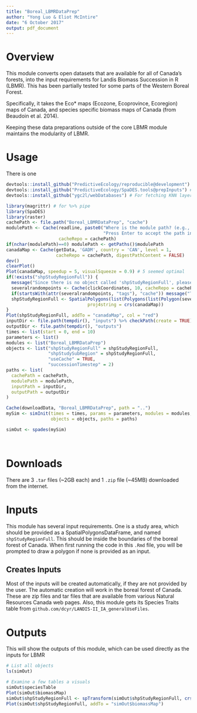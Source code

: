 ```yaml
---
title: "Boreal_LBMRDataPrep"
author: "Yong Luo & Eliot McIntire"
date: "6 October 2017"
output: pdf_document
---
```


# Overview

This module converts open datasets that are available for all of Canada's forests, into the input requirements for Landis Biomass Succession in R (LBMR). 
This has been partially tested for some parts of the Western Boreal Forest. 

Specifically, it takes the Eco* maps (Ecozone, Ecoprovince, Ecoregion) maps of Canada, and species specific biomass maps of Canada (from Beaudoin et al. 2014).

Keeping these data preparations outside of the core LBMR module maintains the modularity of LBMR.

# Usage

There is one
```r
devtools::install_github("PredictiveEcology/reproducible@development") # require bugfix for one step
devtools::install_github("PredictiveEcology/SpaDES.tools@prepInputs") # prepInputs with alsoExtract argument
devtools::install_github("ygc2l/webDatabases") # For fetching KNN layers from PFC repo

library(magrittr) # for %>% pipe
library(SpaDES)
library(raster)
cachePath <- file.path("Boreal_LBMRDataPrep", "cache")
modulePath <- Cache(readline, paste0("Where is the module path? (e.g., ~/module, with no quotes).\n",
                                     "Press Enter to accept the path in getPaths()$modulePath: "),
                    cacheRepo = cachePath)
if(nchar(modulePath)==0) modulePath <- getPaths()$modulePath
canadaMap <- Cache(getData, 'GADM', country = 'CAN', level = 1,
                   cacheRepo = cachePath, digestPathContent = FALSE) 
dev()
clearPlot()
Plot(canadaMap, speedup = 5, visualSqueeze = 0.9) # 5 seemed optimal
if(!exists("shpStudyRegionFull")) {
  message("Since there is no object called 'shpStudyRegionFull', please draw a study area with 10 points")
  severalrandompoints <- Cache(clickCoordinates, 10, cacheRepo = cachePath)
  if(startsWith(attr(severalrandompoints, "tags"), "cache")) message("Taking shpStudyRegionFull from Cache")
  shpStudyRegionFull <- SpatialPolygons(list(Polygons(list(Polygon(severalrandompoints$coords)), ID = 1)),
                               proj4string = crs(canadaMap))
}
Plot(shpStudyRegionFull, addTo = "canadaMap", col = "red")
inputDir <- file.path(tempdir(), "inputs") %>% checkPath(create = TRUE)
outputDir <- file.path(tempdir(), "outputs")
times <- list(start = 0, end = 10)
parameters <- list()
modules <- list("Boreal_LBMRDataPrep")
objects <- list("shpStudyRegionFull" = shpStudyRegionFull,
                "shpStudySubRegion" = shpStudyRegionFull,
                "useCache" = TRUE,
                "successionTimestep" = 2)
paths <- list(
  cachePath = cachePath,
  modulePath = modulePath,
  inputPath = inputDir,
  outputPath = outputDir
)

Cache(downloadData, "Boreal_LBMRDataPrep", path = "..")
mySim <- simInit(times = times, params = parameters, modules = modules,
                 objects = objects, paths = paths)

simOut <- spades(mySim)




```

# Downloads

There are 3 `.tar` files (~2GB each) and 1 `.zip` file (~45MB) downloaded from the internet.

# Inputs

This module has several input requirements. 
One is a study area, which should be provided as a SpatialPolygonsDataFrame, and named `shpStudyRegionFull`. This should be inside the boundaries of the boreal forest of Canada. 
When first running the code in this `.Rmd` file, you will be prompted to draw a polygon if none is provided as an input.

## Creates Inputs

Most of the inputs will be created automatically, if they are not provided by the user. 
The automatic creation will work in the boreal forest of Canada.
These are zip files and tar files that are available from various Natural Resources Canada web pages. 
Also, this module gets its Species Traits table from `github.com/dcyr/LANDIS-II_IA_generalUseFiles`.

# Outputs

This will show the outputs of this module, which can be used directly as the inputs for LBMR
```r
# List all objects
ls(simOut)

# Examine a few tables a visuals
simOut$speciesTable
Plot(simOut$biomassMap)
simOut$shpStudyRegionFull <- spTransform(simOut$shpStudyRegionFull, crs(simOut$biomassMap))
Plot(simOut$shpStudyRegionFull, addTo = "simOut$biomassMap")
```
